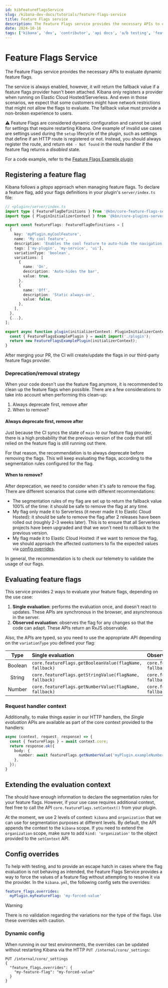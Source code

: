 ```yaml
---
id: kibFeatureFlagsService
slug: /kibana-dev-docs/tutorials/feature-flags-service
title: Feature Flags service
description: The Feature Flags service provides the necessary APIs to evaluate dynamic feature flags.
date: 2024-10-16
tags: ['kibana', 'dev', 'contributor', 'api docs', 'a/b testing', 'feature flags', 'flags']
---
```


# Feature Flags Service

The Feature Flags service provides the necessary APIs to evaluate dynamic feature flags.

The service is always enabled, however, it will return the fallback value if a feature flags provider hasn't been attached.
Kibana only registers a provider when running on Elastic Cloud Hosted/Serverless. And even in those scenarios, we expect that some customers might 
have network restrictions that might not allow the flags to evaluate. The fallback value must provide a non-broken experience to users.

:warning: Feature Flags are considered dynamic configuration and cannot be used for settings that require restarting Kibana.
One example of invalid use cases are settings used during the `setup` lifecycle of the plugin, such as settings that define 
if an HTTP route is registered or not. Instead, you should always register the route, and return `404 - Not found` in the route 
handler if the feature flag returns a _disabled_ state.  

For a code example, refer to the [Feature Flags Example plugin](../../../examples/feature_flags_example)

## Registering a feature flag

Kibana follows a _gitops_ approach when managing feature flags. To declare a feature flag, add your flags definitions in
your plugin's `server/index.ts` file:

```typescript
// <plugin>/server/index.ts
import type { FeatureFlagDefinitions } from '@kbn/core-feature-flags-server';
import type { PluginInitializerContext } from '@kbn/core-plugins-server';

export const featureFlags: FeatureFlagDefinitions = [
  {
    key: 'myPlugin.myCoolFeature',
    name: 'My cool feature',
    description: 'Enables the cool feature to auto-hide the navigation bar',
    tags: ['my-plugin', 'my-service', 'ui'],
    variationType: 'boolean',
    variations: [
      {
        name: 'On',
        description: 'Auto-hides the bar',
        value: true,
      },
      {
        name: 'Off',
        description: 'Static always-on',
        value: false,
      },
    ],
  },
  {...},
];

export async function plugin(initializerContext: PluginInitializerContext) {
  const { FeatureFlagsExamplePlugin } = await import('./plugin');
  return new FeatureFlagsExamplePlugin(initializerContext);
}
```

After merging your PR, the CI will create/update the flags in our third-party feature flags provider.

### Deprecation/removal strategy

When your code doesn't use the feature flag anymore, it is recommended to clean up the feature flags when possible.
There are a few considerations to take into account when performing this clean-up:

1. Always deprecate first, remove after
2. When to remove?

#### Always deprecate first, remove after

Just because the CI syncs the state of `main` to our feature flag provider, there is a high probability that the
previous version of the code that still relied on the feature flag is still running out there.

For that reason, the recommendation is to always deprecate before removing the flags. This will keep evaluating the flags,
according to the segmentation rules configured for the flag.

#### When to remove?

After deprecation, we need to consider when it's safe to remove the flag. There are different scenarios that come with
different recommendations:

* The segmentation rules of my flag are set up to return the fallback value 100% of the time: it should be safe to
remove the flag at any time.
* My flag only made it to Serverless (it never made it to Elastic Cloud Hosted): it should be safe to remove the flag
after 2 releases have been rolled out (roughly 2-3 weeks later). This is to ensure that all Serverless projects have 
been upgraded and that we won't need to rollback to the previous version.
* My flag made it to Elastic Cloud Hosted: if we want to remove the flag, we should approach the affected customers to
fix the expected values via [config overrides](#config-overrides).

In general, the recommendation is to check our telemetry to validate the usage of our flags.

## Evaluating feature flags

This service provides 2 ways to evaluate your feature flags, depending on the use case:

1. **Single evaluation**: performs the evaluation once, and doesn't react to updates. These APIs are synchronous in the
browser, and asynchronous in the server.
2. **Observed evaluation**: observes the flag for any changes so that the code can adapt. These APIs return an RxJS observable.

Also, the APIs are typed, so you need to use the appropriate API depending on the `variationType` you defined your flag:

|  Type   | Single evaluation                                       | Observed evaluation                                      |
|:-------:|:--------------------------------------------------------|:---------------------------------------------------------|
| Boolean | `core.featureFlags.getBooleanValue(flagName, fallback)` | `core.featureFlags.getBooleanValue$(flagName, fallback)` |
| String  | `core.featureFlags.getStringValue(flagName, fallback)`  | `core.featureFlags.getStringValue$(flagName, fallback)`  |
| Number  | `core.featureFlags.getNumberValue(flagName, fallback)`  | `core.featureFlags.getNumberValue$(flagName, fallback)`  |

### Request handler context

Additionally, to make things easier in our HTTP handlers, the _Single evaluation_ APIs are available as part of the core
context provided to the handlers:

```typescript
async (context, request, response) => {
  const { featureFlags } = await context.core;
  return response.ok({
    body: {
      number: await featureFlags.getNumberValue('myPlugin.exampleNumber', 1),
    },
  });
}
```

## Extending the evaluation context

The <DocLink id="kibCloudExperimentsPlugin" section="evaluation-context" text="current evaluation context"/> should have
enough information to declare the segmentation rules for your feature flags. However, if your use case requires additional
context, feel free to call the API `core.featureFlags.setContext()` from your plugin.

At the moment, we use 2 levels of context: `kibana` and `organization` that we can use for segmentation purposes at
different levels. By default, the API appends the context to the `kibana` scope. If you need to extend the `organization`
scope, make sure to add `kind: 'organization'` to the object provided to the `setContext` API.

## Config overrides

To help with testing, and to provide an escape hatch in cases where the flag evaluation is not behaving as intended,
the Feature Flags Service provides a way to force the values of a feature flag without attempting to resolve it via the
provider. In the `kibana.yml`, the following config sets the overrides:

```yaml
feature_flags.overrides:
  myPlugin.myFeatureFlag: 'my-forced-value'
```

> [!WARNING]  
> There is no validation regarding the variations nor the type of the flags. Use these overrides with caution.

### Dynamic config

When running in our test environments, the overrides can be updated without restarting Kibana via the HTTP `PUT /internal/core/_settings`:

```
PUT /internal/core/_settings
{
  "feature_flags.overrides": {
    "my-feature-flag": "my-forced-value"
  }
}
```
